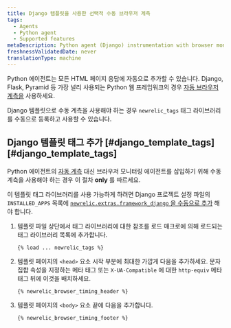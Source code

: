 ```yaml
---
title: Django 템플릿을 사용한 선택적 수동 브라우저 계측
tags:
  - Agents
  - Python agent
  - Supported features
metaDescription: Python agent (Django) instrumentation with browser monitoring.
freshnessValidatedDate: never
translationType: machine
---
```


Python 에이전트는 모든 HTML 페이지 응답에 자동으로 <InlinePopover type="browser" />추가할 수 있습니다. Django, Flask, Pyramid 등 가장 널리 사용되는 Python 웹 프레임워크의 경우 [자동 브라우저 계측을](/docs/agents/python-agent/supported-features/page-load-timing-python) 사용하세요.

Django 템플릿으로 수동 계측을 사용해야 하는 경우 `newrelic_tags` 태그 라이브러리를 수동으로 등록하고 사용할 수 있습니다.

## Django 템플릿 태그 추가 [#django\_template\_tags][#django_template_tags]

Python 에이전트의 [자동 계측](/docs/agents/python-agent/supported-features/page-load-timing-python) 대신 브라우저 모니터링 에이전트를 삽입하기 위해 수동 계측을 사용해야 하는 경우 이 절차 <DNT>**only**</DNT> 를 따르세요.

이 템플릿 태그 라이브러리를 사용 가능하게 하려면 Django 프로젝트 설정 파일의 `INSTALLED_APPS` 목록에 [`newrelic.extras.framework_django` 을 수동으로 추가](/docs/release-notes/agent-release-notes/python-release-notes/python-agent-110192) 해야 합니다.

1. 템플릿 파일 상단에서 태그 라이브러리에 대한 참조를 로드 매크로에 의해 로드되는 태그 라이브러리 목록에 추가합니다.

   ```
   {% load ... newrelic_tags %}
   ```

2. 템플릿 페이지의 `<head>` 요소 시작 부분에 최대한 가깝게 다음을 추가하세요. 문자 집합 속성을 지정하는 메타 태그 또는 `X-UA-Compatible` 에 대한 `http-equiv` 메타 태그 뒤에 이것을 배치하세요.

   ```
   {% newrelic_browser_timing_header %}
   ```

3. 템플릿 페이지의 `<body>` 요소 끝에 다음을 추가합니다.

   ```
   {% newrelic_browser_timing_footer %}
   ```